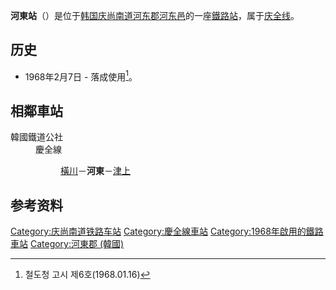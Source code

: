 {{朝鮮半島車站資訊
|公司色 = #0066b3
|文字色 = 
|站名 = 河東站<br />{{lang|en|Hadong}}
|圖片 =Hadong Station 20160815 155002.jpg
|pxl = 
|圖片說明 =车站站舍
|車站編號 = 
|前一站 = [[橫川站_(庆尚南道)|横川]]
|前一站距離 = 7.4
|後一站距離 = 7.8
|後一站 = [[津上站|津上]]
|距離 =135.7
|起點站 = [[三浪津站|三浪津]]
|所屬路線 = [[庆全线|庆全线]]
|諺文 = 하동역
|朝鮮漢字 = 河東驛
|文觀部式 = Hadong-yeok 
|馬-賴式 = Hadong-yŏk
|副站名 = 
|停站路線數 = 
|所屬公司 = [[韩国铁道公社|韩国铁道公社]]
|所在地 =[[庆尚南道|庆尚南道]][[河东郡_(韩国)|河东郡]][[河东邑|河东邑]]
|車站構造 = 地面車站
|月台配置 = 1面3线
|啟用年月日 =1968年2月7日 
|廢站年月日 = 
|上下車人次 =
|統計年度 =
|轉車 = 
|備註 = 
|全寬備註 = 
}}

'''河東站'''（{{kor|諺=하동역|漢=河東驛|羅=Hadong yeok|f=y}}）是位于[[韩国|韩国]][[庆尚南道|庆尚南道]][[河东郡_(韩国)|河东郡]][[河东邑|河东邑]]的一座[[鐵路站|鐵路站]]，属于[[庆全线|庆全线]]。

== 历史 ==
*1968年2月7日 - 落成使用<ref>철도청 고시 제6호(1968.01.16)</ref>。

== 相鄰車站 ==
;韓國鐵道公社
:慶全線
::[[橫川站_(慶尚南道)|橫川]]－'''河東'''－[[津上站|津上]]

== 参考资料 ==
{{reflist}}

{{庆全线}}
{{无穷花号}}
{{南道海洋观光列车}}

[[Category:庆尚南道铁路车站|Category:庆尚南道铁路车站]]
[[Category:慶全線車站|Category:慶全線車站]]
[[Category:1968年啟用的鐵路車站|Category:1968年啟用的鐵路車站]]
[[Category:河東郡_(韓國)|Category:河東郡 (韓國)]]